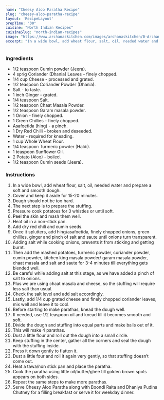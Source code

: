 ---
name: "Cheesy Aloo Paratha Recipe"
slug: "cheesy-aloo-paratha-recipe"
layout: 'RecipeLayout'
prepTime: "30"
cuisine: "North Indian Recipes"
cuisineSlug: "north-indian-recipes"
image: "https://www.archanaskitchen.com/images/archanaskitchen/0-Archanas-Kitchen-Recipes/2017/6-march/Cheesy_Aloo_Stuffed_Paratha_Recipe-2.jpg"
excerpt: "In a wide bowl, add wheat flour, salt, oil, needed water and prepare a soft and smooth dough"
---

### Ingredients

- 1/2 teaspoon Cumin powder (Jeera).
- 4 sprig Coriander (Dhania) Leaves - finely chopped.
- 1/4 cup Cheese - processed and grated.
- 1/2 teaspoon Coriander Powder (Dhania).
- Salt - to taste.
- 1 inch Ginger - grated.
- 1/4 teaspoon Salt.
- 1/2 teaspoon Chaat Masala Powder.
- 1/2 teaspoon Garam masala powder.
- 1 Onion - finely chopped.
- 1 Green Chillies - finely chopped.
- Asafoetida (hing) - a pinch.
- 1 Dry Red Chilli - broken and deseeded.
- Water - required for kneading.
- 1 cup Whole Wheat Flour.
- 1/4 teaspoon Turmeric powder (Haldi).
- 1 teaspoon Sunflower Oil.
- 2 Potato (Aloo) - boiled.
- 1/2 teaspoon Cumin seeds (Jeera).

### Instructions

1. In a wide bowl, add wheat flour, salt, oil, needed water and prepare a soft and smooth dough.
1. Cover and keep it aside for 15-20 minutes.
1. Dough should not be too hard.
1. The next step is to prepare the stuffing.
1. Pressure cook potatoes for 3 whistles or until soft.
1. Peel the skin and mash them well.
1. Heat oil in a non-stick pan.
1. Add dry red chili and cumin seeds.
1. Once it splutters, add hing/asafoetida, finely chopped onions, green chillies, ginger and pinch of salt and saute until onions turn transparent.
1. Adding salt while cooking onions, prevents it from sticking and getting burnt.
1. Then add the mashed potatoes, turmeric powder, coriander powder, cumin powder, kitchen king masala powder/ garam masala powder, chaat masala and salt and saute for 3-4 minutes till everything gets blended well.
1. Be careful while adding salt at this stage, as we have added a pinch of salt to onions.
1. Plus we are using chaat masala and cheese, so the stuffing will require less salt than usual.
1. Check the salt level and add salt accordingly.
1. Lastly, add 1/4 cup grated cheese and finely chopped coriander leaves, mix well and leave it to cool.
1. Before starting to make parathas, knead the dough well.
1. If needed, use 1/2 teaspoon oil and knead till it becomes smooth and soft.
1. Divide the dough and stuffing into equal parts and make balls out of it.
1. This will make 4 parathas.
1. Dust a little flour and roll out the dough into a small circle.
1. Keep stuffing in the center, gather all the corners and seal the dough with the stuffing inside.
1. Press it down gently to flatten it.
1. Dust a little four and roll it again very gently, so that stuffing doesn’t come out.
1. Heat a tawa/non stick pan and place the paratha.
1. Cook the paratha using little oil/butter/ghee till golden brown spots appears on both sides.
1. Repeat the same steps to make more parathas.
1. Serve Cheesy Aloo Paratha along with Boondi Raita and Dhaniya Pudina Chutney for a filling breakfast or serve it for weekday dinner.
